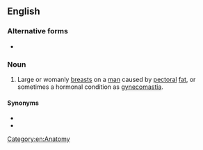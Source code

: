 ==English==
{{wikipedia|Gynecomastia}}

===Alternative forms===
* {{l|en|man-boob}}

===Noun===
{{en-noun|head=[[man]] [[boob]]}}

# {{label|en|slang}} Large or womanly [[breast]]s on a [[man]] caused by [[pectoral]] [[fat]], or sometimes a hormonal condition as [[gynecomastia]].

====Synonyms====
* {{l|en|man titty}}
* {{l|en|moob}}

[[Category:en:Anatomy]]